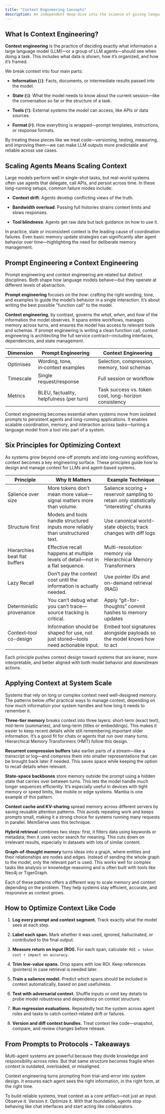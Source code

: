 ```yaml
---
title: "Context Engineering Concepts"
description: An independent deep‑dive into the science of giving language‑model agents the “right mind at the right moment.”
---
```


## What Is Context Engineering?

**Context engineering** is the practice of deciding exactly what information a large language model (LLM)—or a group of LLM agents—should see when doing a task. This includes what data is shown, how it’s organized, and how it’s framed.

We break context into four main parts:

* **Information (**`I`**)**: Facts, documents, or intermediate results passed into the model.

* **State (**`S`**)**: What the model needs to know about the current session—like the conversation so far or the structure of a task.

* **Tools (**`T`**)**: External systems the model can access, like APIs or data sources.

* **Format (**`F`**)**: How everything is wrapped—prompt templates, instructions, or response formats.

By treating these pieces like we treat code—versioning, testing, measuring, and improving them—we can make LLM outputs more predictable and reliable across use cases.

## Scaling Agents Means Scaling Context

Large models perform well in single-shot tasks, but real-world systems often use agents that delegate, call APIs, and persist across time. In these long-running setups, common failure modes include:

* **Context drift**: Agents develop conflicting views of the truth.

* **Bandwidth overload**: Passing full histories strains context limits and slows responses.

* **Tool blindness**: Agents get raw data but lack guidance on how to use it.

In practice, stale or inconsistent context is the leading cause of coordination failures. Even basic memory update strategies can significantly alter agent behavior over time—highlighting the need for deliberate memory management.

## Prompt Engineering ≠ Context Engineering

Prompt engineering and context engineering are related but distinct disciplines. Both shape how language models behave—but they operate at different levels of abstraction.

**Prompt engineering** focuses on the *how*: crafting the right wording, tone, and examples to guide the model’s behavior in a single interaction. It’s about writing the best possible "function call" to the model.

**Context engineering**, by contrast, governs the *what*, *when*, and *how* of the information the model observes. It spans entire workflows, manages memory across turns, and ensures the model has access to relevant tools and schemas. If prompt engineering is writing a clean function call, context engineering is architecting the full service contract—including interfaces, dependencies, and state management.

| Dimension | Prompt Engineering                       | Context Engineering                                   |
| --------- | ---------------------------------------- | ----------------------------------------------------- |
| Optimises | Wording, tone, in‑context examples       | Selection, compression, memory, tool schemas          |
| Timescale | Single request/response                  | Full session or workflow                              |
| Metrics   | BLEU, factuality, helpfulness (per turn) | Task success vs. token cost, long-horizon consistency |

Context engineering becomes essential when systems move from isolated prompts to persistent agents and long-running applications. It enables scalable coordination, memory, and interaction across tasks—turning a language model from a tool into part of a system.

## Six Principles for Optimizing Context

As systems grow beyond one-off prompts and into long-running workflows, context becomes a key engineering surface. These principles guide how to design and manage context for LLMs and agent-based systems.

| Principle                     | Why It Matters                                                                     | Example Technique                                                                       |
| ----------------------------- | ---------------------------------------------------------------------------------- | --------------------------------------------------------------------------------------- |
| Salience over size            | More tokens don’t mean more value—signal matters more than volume.                 | Salience scoring + reservoir sampling to retain only statistically “interesting” chunks |
| Structure first               | Models and tools handle structured inputs more reliably than unstructured text.    | Use canonical world-state objects; track changes with diff logs                         |
| Hierarchies beat flat buffers | Effective recall happens at multiple levels of detail—not in a flat sequence.      | Multi-resolution memory via Hierarchical Memory Transformers                            |
| Lazy Recall                   | Don’t pay the context cost until the information is actually needed.               | Use pointer IDs and on-demand retrieval (RAG)                                           |
| Deterministic provenance      | You can’t debug what you can’t trace—source tracking is critical.                  | Apply “git-for-thoughts” commit hashes to memory updates                                |
| Context–tool co-design        | Information should be shaped for use, not just stored—tools need actionable input. | Embed tool signatures alongside payloads so the model knows how to act                  |

Each principle pushes context design toward systems that are leaner, more interpretable, and better aligned with both model behavior and downstream actions.

## **Applying Context at System Scale**

Systems that rely on long or complex context need well-designed memory. The patterns below offer practical ways to manage context, depending on how much information your system handles and how long it needs to remember it.

**Three-tier memory** breaks context into three layers: short-term (exact text), mid-term (summaries), and long-term (titles or embeddings). This makes it easier to keep recent details while still remembering important older information. It’s a good fit for chats or agents that run over many turns. Hierarchical Memory Transformers (HMT) follow this design.

**Recurrent compression buffers** take earlier parts of a stream—like a transcript or log—and compress them into smaller representations that can be brought back later if needed. This saves space while keeping the option to recall details when relevant.

**State-space backbones** store memory outside the prompt using a hidden state that carries over between turns. This lets the model handle much longer sequences efficiently. It’s especially useful in devices with tight memory or speed limits, like mobile or edge systems. Mamba is one example of this pattern.

**Context cache and KV-sharing** spread memory across different servers by saving reusable attention patterns. This avoids repeating work and keeps prompts small, making it a strong choice for systems running many requests in parallel. MemServe uses this technique.

**Hybrid retrieval** combines two steps: first, it filters data using keywords or metadata; then it uses vector search for meaning. This cuts down on irrelevant results, especially in datasets with lots of similar content.

**Graph-of-thought memory** turns ideas into a graph, where entities and their relationships are nodes and edges. Instead of sending the whole graph to the model, only the relevant part is used. This works well for complex tasks like analysis or knowledge reasoning and is often built with tools like Neo4j or TigerGraph.

Each of these patterns offers a different way to scale memory and context depending on the problem. They help systems stay efficient, accurate, and responsive as context grows.

## How to Optimize Context Like Code

1. **Log every prompt and context segment.** Track exactly what the model sees at each step.

2. **Label each span.** Mark whether it was used, ignored, hallucinated, or contributed to the final output.

3. **Measure return on input (ROI).** For each span, calculate: `ROI = token cost ÷ impact on accuracy`.

4. **Trim low-value spans.** Drop spans with low ROI. Keep references (pointers) in case retrieval is needed later.

5. **Train a salience model.** Predict which spans should be included in context automatically, based on past usefulness.

6. **Test with adversarial context.** Shuffle inputs or omit key details to probe model robustness and dependency on context structure.

7. **Run regression evaluations.** Repeatedly test the system across agent roles and tasks to catch context-related drift or failures.

8. **Version and diff context bundles.** Treat context like code—snapshot, compare, and review changes before release.

## From Prompts to Protocols - Takeaways

Multi-agent systems are powerful because they divide knowledge and responsibility across roles. But that same structure becomes fragile when context is outdated, overloaded, or misaligned.

Context engineering turns prompting from trial-and-error into system design. It ensures each agent sees the right information, in the right form, at the right time.

To build reliable systems, treat context as a core artifact—not just an input. Observe it. Version it. Optimize it. With that foundation, agents stop behaving like chat interfaces and start acting like collaborators.


